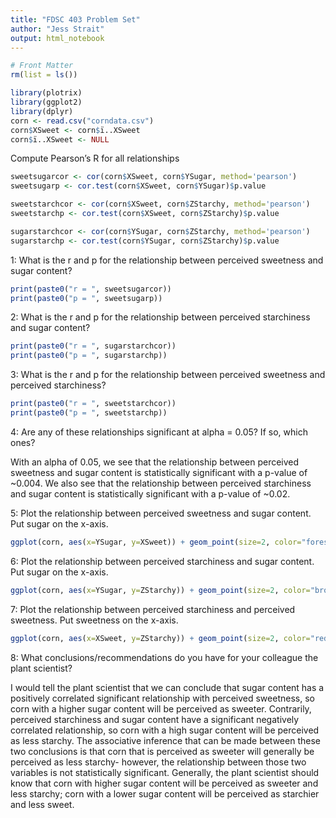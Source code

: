 ---
title: "FDSC 403 Problem Set"
author: "Jess Strait"
output: html_notebook
---

```{r}
# Front Matter
rm(list = ls())

library(plotrix)
library(ggplot2)
library(dplyr)
corn <- read.csv("corndata.csv")
corn$XSweet <- corn$ï..XSweet
corn$ï..XSweet <- NULL
```

Compute Pearson's R for all relationships
```{r}
sweetsugarcor <- cor(corn$XSweet, corn$YSugar, method='pearson')
sweetsugarp <- cor.test(corn$XSweet, corn$YSugar)$p.value

sweetstarchcor <- cor(corn$XSweet, corn$ZStarchy, method='pearson')
sweetstarchp <- cor.test(corn$XSweet, corn$ZStarchy)$p.value

sugarstarchcor <- cor(corn$YSugar, corn$ZStarchy, method='pearson')
sugarstarchp <- cor.test(corn$YSugar, corn$ZStarchy)$p.value
```



1: What is the r and p for the relationship between perceived sweetness and sugar content?
```{r}
print(paste0("r = ", sweetsugarcor))
print(paste0("p = ", sweetsugarp))
```



2: What is the r and p for the relationship between perceived starchiness and sugar content?
```{r}
print(paste0("r = ", sugarstarchcor))
print(paste0("p = ", sugarstarchp))
```



3: What is the r and p for the relationship between perceived sweetness and perceived starchiness?
```{r}
print(paste0("r = ", sweetstarchcor))
print(paste0("p = ", sweetstarchp))
```



4: Are any of these relationships significant at alpha = 0.05? If so, which ones?

With an alpha of 0.05, we see that the relationship between perceived sweetness and sugar content is statistically significant with a p-value of ~0.004. We also see that the relationship between perceived starchiness and sugar content is statistically significant with a p-value of ~0.02. 



5: Plot the relationship between perceived sweetness and sugar content. Put sugar on the x-axis.
```{r}
ggplot(corn, aes(x=YSugar, y=XSweet)) + geom_point(size=2, color="forest green") +labs(title="Relationship Between Perceived Sweetness and Sugar Content", x="Sugar Content", y="Perceived Sweetness") + scale_y_continuous(limits = c(0, 20)) + theme_bw()
```



6: Plot the relationship between perceived starchiness and sugar content. Put sugar on the x-axis.
```{r}
ggplot(corn, aes(x=YSugar, y=ZStarchy)) + geom_point(size=2, color="brown") +labs(title="Relationship Between Perceived Starchiness and Sugar Content", x="Sugar Content", y="Perceived Starchiness") + scale_y_continuous(limits=c(0, 11.5)) + theme_bw()
```



7: Plot the relationship between perceived starchiness and perceived sweetness. Put sweetness on the x-axis.
```{r}
ggplot(corn, aes(x=XSweet, y=ZStarchy)) + geom_point(size=2, color="red") +labs(title="Relationship Between Perceived Sweetness and Perceived Starchiness", x="Perceived Sweetness", y="Perceived Starchiness") + scale_y_continuous(limits = c(0, 11.5)) + theme_bw()
```



8: What conclusions/recommendations do you have for your colleague the plant scientist?

I would tell the plant scientist that we can conclude that sugar content has a positively correlated significant relationship with perceived sweetness, so corn with a higher sugar content will be perceived as sweeter. Contrarily, perceived starchiness and sugar content have a significant negatively correlated relationship, so corn with a high sugar content will be perceived as less starchy. The associative inference that can be made between these two conclusions is that corn that is perceived as sweeter will generally be perceived as less starchy- however, the relationship between those two variables is not statistically significant. Generally, the plant scientist should know that corn with higher sugar content will be perceived as sweeter and less starchy; corn with a lower sugar content will be perceived as starchier and less sweet.














